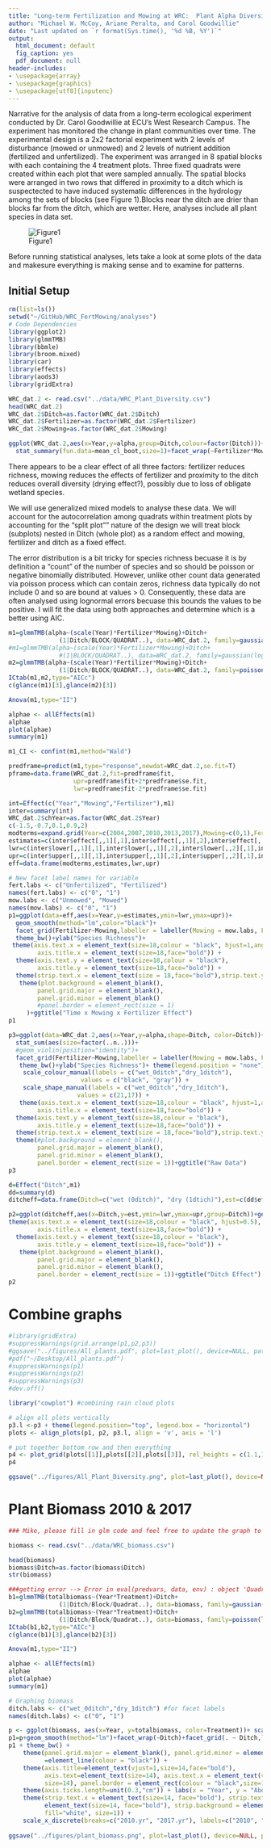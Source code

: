```yaml
---
title: "Long-term Fertilization and Mowing at WRC:  Plant Alpha Diversity Analyses"
author: "Michael W. McCoy, Ariane Peralta, and Carol Goodwillie"
date: "Last updated on `r format(Sys.time(), '%d %B, %Y')`"
output:
  html_document: default
  fig_caption: yes
  pdf_document: null
header-includes:
- \usepackage{array}
- \usepackage{graphics}
- \usepackage[utf8]{inputenc}
---
```


Narrative for the analysis of data from a long-term ecological experiment conducted by Dr. Carol Goodwillie at ECU's West Research Campus. The experiment has monitored the change in plant communities over time. The experimental design is a 2x2 factorial experiment with 2 levels of disturbance (mowed or unmowed) and 2 levels of nutrient addition (fertilized and unfertilized). The experiment was arranged in 8 spatial blocks with each containing the 4 treatment plots. Three fixed quadrats were created within each plot that were sampled annually. The spatial blocks were arranged in two rows that differed in proximity to a ditch which is suspectected to have induced systematic differences in the hydrology among the sets of blocks (see Figure 1).Blocks near the ditch are drier than blocks far from the ditch, which are wetter. Here, analyses include all plant species in data set.

![Figure1](~/GitHub/WRC_FertMowing/analyses/WRC_ExptDesign.png)

Before running statistical analyses, lets take a look at some plots of the data and makesure everything is making sense and to examine for patterns.

## Initial Setup
```r
rm(list=ls())
setwd("~/GitHub/WRC_FertMowing/analyses")
# Code Dependencies
library(ggplot2)
library(glmmTMB)
library(bbmle)
library(broom.mixed)
library(car)
library(effects)
library(aods3)
library(gridExtra)
```

```r
WRC_dat.2 <- read.csv("../data/WRC_Plant_Diversity.csv")
head(WRC_dat.2)
WRC_dat.2$Ditch=as.factor(WRC_dat.2$Ditch)
WRC_dat.2$Fertilizer=as.factor(WRC_dat.2$Fertilizer)
WRC_dat.2$Mowing=as.factor(WRC_dat.2$Mowing)

ggplot(WRC_dat.2,aes(x=Year,y=alpha,group=Ditch,colour=factor(Ditch)))+
  stat_summary(fun.data=mean_cl_boot,size=1)+facet_wrap(~Fertilizer*Mowing,labeller = label_both)
```

There appears to be a clear effect of all three factors: fertilizer reduces richness, mowing reduces the effects of fertilizer and proximity to the ditch reduces overall diversity (drying effect?), possibly due to loss of obligate wetland species.

We will use generalized mixed models to analyse these data.  We will account for the autocorrelation among quadrats within treatment plots by accounting for the "split plot"" nature of the design we will treat block (subplots) nested in Ditch (whole plot) as a random effect and mowing, fertilizer and ditch as a fixed effect. 

The error distribution is a bit tricky for species richness becuase it is by definition a "count" of the number of species and so should be poisson or negative binomially distributed.  However, unlike other count data generated via poisson process which can contain zeros, richness data typically do not include 0 and so are bound at values > 0.  Consequently, these data are often analysed using lognormal errors becuase this bounds the values to be positive.  I will fit the data using both approaches and determine which is a better using AIC.

```r
m1=glmmTMB(alpha~(scale(Year)*Fertilizer*Mowing)+Ditch+
              (1|Ditch/BLOCK/QUADRAT..), data=WRC_dat.2, family=gaussian(log))
#m1=glmmTMB(alpha~(scale(Year)*Fertilizer*Mowing)+Ditch+
              #(1|BLOCK/QUADRAT..), data=WRC_dat.2, family=gaussian(log))
m2=glmmTMB(alpha~(scale(Year)*Fertilizer*Mowing)+Ditch+
              (1|Ditch/BLOCK/QUADRAT..), data=WRC_dat.2, family=poisson(log))
ICtab(m1,m2,type="AICc")
c(glance(m1)[3],glance(m2)[3])

```

```r
Anova(m1,type="II")

alphae <- allEffects(m1)
alphae
plot(alphae)
summary(m1)
```

```r
m1_CI <- confint(m1,method="Wald")

predframe=predict(m1,type="response",newdat=WRC_dat.2,se.fit=T)
pframe=data.frame(WRC_dat.2,fit=predframe$fit,
                  upr=predframe$fit+2*predframe$se.fit,
                  lwr=predframe$fit-2*predframe$se.fit)

int=Effect(c("Year","Mowing","Fertilizer"),m1)
inter=summary(int)
WRC_dat.2$chYear=as.factor(WRC_dat.2$Year)
c(-1.5,-0.7,0.1,0.9,2)
modterms=expand.grid(Year=c(2004,2007,2010,2013,2017),Mowing=c(0,1),Fertilizer=c(0,1))
estimates=c(inter$effect[,,1][,1],inter$effect[,,1][,2],inter$effect[,,2][,1],inter$effect[,,2][,2])
lwr=c(inter$lower[,,1][,1],inter$lower[,,1][,2],inter$lower[,,2][,1],inter$lower[,,2][,2])
upr=c(inter$upper[,,1][,1],inter$upper[,,1][,2],inter$upper[,,2][,1],inter$upper[,,2][,2])
eff=data.frame(modterms,estimates,lwr,upr)

# New facet label names for variable
fert.labs <- c("Unfertilized", "Fertilized")
names(fert.labs) <- c("0", "1")
mow.labs <- c("Unmowed", "Mowed")
names(mow.labs) <- c("0", "1")
p1=ggplot(data=eff,aes(x=Year,y=estimates,ymin=lwr,ymax=upr))+
  geom_smooth(method="lm",color="black")+
  facet_grid(Fertilizer~Mowing,labeller = labeller(Mowing = mow.labs, Fertilizer = fert.labs))+
  theme_bw()+ylab("Species Richness")+
 theme(axis.text.x = element_text(size=18,colour = "black", hjust=1,angle=45),
        axis.title.x = element_text(size=18,face="bold")) +
  theme(axis.text.y = element_text(size=18,colour = "black"),
        axis.title.y = element_text(size=18,face="bold")) +
  theme(strip.text.x = element_text(size = 18,face="bold"),strip.text.y = element_text(size = 18,face="bold"))+
   theme(plot.background = element_blank(),
        panel.grid.major = element_blank(),
        panel.grid.minor = element_blank()
        #panel.border = element_rect(size = 1)
     )+ggtitle("Time x Mowing x Fertilizer Effect")
p1

p3=ggplot(data=WRC_dat.2,aes(x=Year,y=alpha,shape=Ditch, color=Ditch))+
  stat_sum(aes(size=factor(..n..)))+
  #geom_violin(position="identity")+
  facet_grid(Fertilizer~Mowing,labeller = labeller(Mowing = mow.labs, Fertilizer = fert.labs))+
   theme_bw()+ylab("Species Richness")+ theme(legend.position = "none") +
    scale_colour_manual(labels = c("wet_0ditch","dry_1ditch"), 
                    values = c("black", "gray")) +
    scale_shape_manual(labels = c("wet_0ditch","dry_1ditch"), 
                   values = c(21,17)) +
   theme(axis.text.x = element_text(size=18,colour = "black", hjust=1,angle=45),
        axis.title.x = element_text(size=18,face="bold")) +
  theme(axis.text.y = element_text(size=18,colour = "black"),
        axis.title.y = element_text(size=18,face="bold")) +
  theme(strip.text.x = element_text(size = 18,face="bold"),strip.text.y = element_text(size = 18,face="bold"))+
  theme(#plot.background = element_blank(),
        panel.grid.major = element_blank(),
        panel.grid.minor = element_blank(),
        panel.border = element_rect(size = 1))+ggtitle("Raw Data")
p3

```

```r
d=Effect("Ditch",m1)
dd=summary(d)
ditcheff=data.frame(Ditch=c("wet (0ditch)", "dry (1dtich)"),est=c(dd$effect[1],dd$effect[2]),lwr=c(dd$lower[1], dd$lower[2]),upr=c(dd$upper[1], dd$upper[2]))

p2=ggplot(ditcheff,aes(x=Ditch,y=est,ymin=lwr,ymax=upr,group=Ditch))+geom_segment(x=2,y=dd$effect[1],xend=1,yend=dd$effect[2],size=1)+geom_point(size=3)+theme_bw()+geom_linerange(size=.5)+theme_bw()+ylab("Species Richness")+
theme(axis.text.x = element_text(size=18,colour = "black", hjust=0.5),
        axis.title.x = element_text(size=18,face="bold")) +
  theme(axis.text.y = element_text(size=18,colour = "black"),
        axis.title.y = element_text(size=18,face="bold")) +
   theme(plot.background = element_blank(),
        panel.grid.major = element_blank(),
        panel.grid.minor = element_blank(),
        panel.border = element_rect(size = 1))+ggtitle("Ditch Effect")
p2
```
# Combine graphs
```r
#library(gridExtra)
#suppressWarnings(grid.arrange(p1,p2,p3))
#ggsave("../figures/All_plants.pdf", plot=last_plot(), device=NULL, path=NULL, scale=1, width=NA, height=NA, dpi=300, limitsize=TRUE)
#pdf("~/Desktop/All_plants.pdf")
#suppressWarnings(p1)
#suppressWarnings(p2)
#suppressWarnings(p3)
#dev.off()

library("cowplot") #combining rain cloud plots

# align all plots vertically
p3.l <-p3 + theme(legend.position="top", legend.box = "horizontal")
plots <- align_plots(p1, p2, p3.l, align = 'v', axis = 'l')

# put together bottom row and then everything
p4 <- plot_grid(plots[[1]],plots[[2]],plots[[3]], rel_heights = c(1.1,1,1.3), labels = c("A","B","C"), ncol=1, align='v')
p4        

ggsave("../figures/All_Plant_Diversity.png", plot=last_plot(), device=NULL, path=NULL, scale=1,  width=7, height=15, dpi=300, limitsize=TRUE)
```
# Plant Biomass 2010 & 2017
```r
### Mike, please fill in glm code and feel free to update the graph to match

biomass <- read.csv("../data/WRC_biomass.csv")

head(biomass)
biomass$Ditch=as.factor(biomass$Ditch)
str(biomass)

###getting error --> Error in eval(predvars, data, env) : object 'Quadrat..' not found
b1=glmmTMB(totalbiomass~(Year*Treatment)+Ditch+
              (1|Ditch/Block/Quadrat..), data=biomass, family=gaussian(log))
b2=glmmTMB(totalbiomass~(Year*Treatment)+Ditch+
              (1|Ditch/Block/Quadrat..), data=biomass, family=poisson(log))
ICtab(b1,b2,type="AICc")
c(glance(b1)[3],glance(b2)[3])

```

```r
Anova(m1,type="II")

alphae <- allEffects(m1)
alphae
plot(alphae)
summary(m1)
```

```r
# Graphing biomass
ditch.labs <- c("wet_0ditch","dry_1ditch") #for facet labels
names(ditch.labs) <- c("0", "1")

p <- ggplot(biomass, aes(x=Year, y=totalbiomass, color=Treatment))+ scale_color_manual(name="Treatment", values=c("gray", "darkgreen"), labels = c("mowed/unfertilized", "mowed/fertilized")) + stat_summary(fun.data=mean_cl_boot,size=0.75) 
p1=p+geom_smooth(method="lm")+facet_wrap(~Ditch)+facet_grid(. ~ Ditch,labeller = labeller(Ditch=ditch.labs))
p1 + theme_bw() + 
    theme(panel.grid.major = element_blank(), panel.grid.minor = element_blank(), axis.line 
          =element_line(colour = "black")) + 
    theme(axis.title=element_text(vjust=1,size=14,face="bold"),
          axis.text=element_text(size=14), axis.text.x = element_text(vjust=0.65, hjust=0.5, 
          size=14), panel.border = element_rect(colour = "black",size=1)) + 
    theme(axis.ticks.length=unit(0.3,"cm")) + labs(x = "Year", y = "Aboveground Biomass (g)") + 
    theme(strip.text.x = element_text(size=14, face="bold"), strip.text.y =   
          element_text(size=14, face="bold"), strip.background = element_rect(colour="black",
          fill="white", size=1)) +
    scale_x_discrete(breaks=c("2010.yr", "2017.yr"), labels=c("2010", "2017"))
  
ggsave("../figures/plant_biomass.png", plot=last_plot(), device=NULL, path=NULL, scale=1, width=7, height=5, dpi=300, limitsize=TRUE)
```








